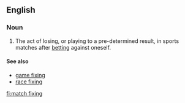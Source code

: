 ==English==
{{wikipedia}}
===Noun===
{{en-noun|-|sg=[[match]] [[fixing]]}}

# {{sports}} The act of losing, or playing to a pre-determined result, in sports matches after [[betting]] against oneself.

====See also====
* [[game fixing]]
* [[race fixing]]

[[fi:match fixing]]